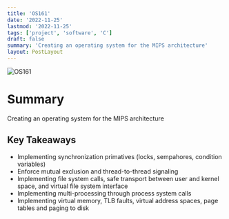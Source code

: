 ```yaml
---
title: 'OS161'
date: '2022-11-25'
lastmod: '2022-11-25'
tags: ['project', 'software', 'C']
draft: false
summary: 'Creating an operating system for the MIPS architecture'
layout: PostLayout
---
```


![OS161](/static/images/331-os161.png)

# Summary

Creating an operating system for the MIPS architecture

## Key Takeaways

- Implementing synchronization primatives (locks, sempahores, condition variables)
- Enforce mutual exclusion and thread-to-thread signaling
- Implementing file system calls, safe transport between user and kernel space, and virtual file system interface
- Implementing multi-processing through process system calls
- Implementing virtual memory, TLB faults, virtual address spaces, page tables and paging to disk
